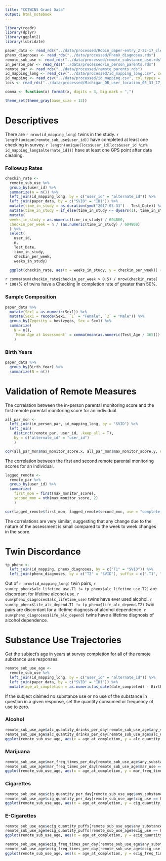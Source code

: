```yaml
---
title: "COTWINS Grant Data"
output: html_notebook
---
```


```r
library(readr)
library(dplyr)
library(ggplot2)
library(lubridate)

paper_data <- read_rds("../data/processed/Robin_paper-entry_2-22-17_cleaned.rds")
phenx_diagnoses <- read_rds("../data/processed/PhenX_diagnoses.rds")
remote_sub_use <- read_rds("../data/processed/remote_substance_use.rds")
in_person_par <- read_rds("../data/processed/in_person_parents.rds")
remote_par <- read_rds("../data/processed/remote_parents.rds")
id_mapping_long <- read_csv("../data/processed/id_mapping_long.csv", col_types = "ccc")
id_mapping <- read_csv("../data/processed/id_mapping.csv", col_types = "ccccc")
locs <- read_rds("../data/processed/Michigan_DB_user_location_05_31_17_cleaned.rds")

comma <- function(x) format(x, digits = 3, big.mark = ",")

theme_set(theme_gray(base_size = 13))
```

# Descriptives

There are `r nrow(id_mapping_long)` twins in the study. `r length(unique(remote_sub_use$user_id))` have completed at least one checking in survey. `r length(unique(locs$user_id[locs$user_id %in% id_mapping_long$alternate_id]))` have at least one GPS point after data cleaning. 

### Followup Rates

```r
checkin_rate <-
  remote_sub_use %>%
  group_by(user_id) %>%
  summarize(n = n()) %>%
  left_join(id_mapping_long, by = c("user_id" = "alternate_id")) %>%
  left_join(paper_data, by = c("SVID" = "ID1")) %>%
  mutate(time_in_study = as.duration(ymd("2017-05-31") - Test_Date)) %>%
  mutate(time_in_study = if_else(time_in_study <= dyears(1), time_in_study, dyears(1))) %>%
  mutate(
  weeks_in_study = as.numeric(time_in_study) / 604800,
  checkin_per_week = n / (as.numeric(time_in_study) / 604800)
  ) %>%
  select(
    user_id,
    n,
    Test_Date,
    time_in_study,
    checkin_per_week,
    weeks_in_study)
  
  ggplot(checkin_rate, aes(x = weeks_in_study, y = checkin_per_week)) + geom_point(alpha = 0.5)
```

`r comma(sum(checkin_rate$checkin_per_week > 0.5) / nrow(checkin_rate) * 100)`% of twins have a Checking In completion rate of greater than 50%.

### Sample Composition

```r
paper_data %>%
  mutate(Sex1 = as.numeric(Sex1)) %>%
  mutate(Sex1 = recode(Sex1, `1` = "Female", `2` = "Male")) %>%
  group_by(Zygosity = bestzygos, Sex = Sex1) %>%
  summarize(
    N = n(), 
    `Mean Age at Assessment` = comma(mean(as.numeric(Test_Age / 365)))
    )
```

### Birth Years

```r
paper_data %>%
  group_by(Birth_Year) %>%
  summarize(N = n())
```

# Validation of Remote Measures

The correlation between the in-person parental monitoring score and the first remote parental monitoring score for an individual.
```r
all_par_mon <-
  left_join(in_person_par, id_mapping_long, by = "SVID") %>%
  left_join(
    distinct(remote_par, user_id, .keep_all = T),
    by = c("alternate_id" = "user_id")
    )

cor(all_par_mon$max_monitor_score.x, all_par_mon$max_monitor_score.y, use = "complete.obs")
```

The correlation between the first and second remote parental monitoring scores for an individual.
```r
lagged_remote <-
  remote_par %>%
  group_by(user_id) %>%
  summarize(
    first_mon = first(max_monitor_score),
    second_mon = nth(max_monitor_score, 2)
    )

cor(lagged_remote$first_mon, lagged_remote$second_mon, use = "complete.obs")
```

The correlations are very similar, suggesting that any change due to the nature of the assessment is small compared to the week to week changes in the score.

# Twin Discordance

```r
tp_phenx <- 
  left_join(id_mapping, phenx_diagnoses, by = c("T1" = "SVID")) %>%
  left_join(phenx_diagnoses, by = c("T2" = "SVID"), suffix = c(".T1", ".T2"))
```

Out of `r nrow(id_mapping_long)` twin pairs, `r sum(tp_phenx$alc_lifetime_use.T1 != tp_phenx$alc_lifetime_use.T2)` are discordant for lifetime alcohol use. `r sum(phenx_diagnoses$alc_lifetime_use)` twins have ever used alcohol. `r sum(tp_phenx$life_alc_depend.T1 != tp_phenx$life_alc_depend.T2)` twin pairs are discordant for a lifetime diagnosis of alcohol dependence. `r sum(phenx_diagnoses$life_alc_depend)` twins have a lifetime diagnosis of alcohol dependence.

# Substance Use Trajectories

Get the subject's age in years at survey completion for all of the remote substance use responses.

```r
remote_sub_use_age <-
  remote_sub_use %>%
  left_join(id_mapping_long, by = c("user_id" = "alternate_id")) %>%
  left_join(paper_data, by = c("SVID" = "ID1")) %>%
  mutate(age_at_completion = as.numeric(as_date(date_completed) - Birth_Date) / 365)
```

If the subject claimed no substance use or no use of the substance in question in a given response, set the quantity consumed or frequency of use to zero.

### Alcohol

```r
remote_sub_use_age$alc_quantity_drinks_per_day[remote_sub_use_age$any_substance_use == FALSE] = 0
remote_sub_use_age$alc_quantity_drinks_per_day[remote_sub_use_age$alc_use == FALSE] = 0
ggplot(remote_sub_use_age, aes(x = age_at_completion, y = alc_quantity_drinks_per_day)) + geom_smooth() + xlab("Age in Years") + ylab("Drinks per Day") + xlim(14.5, 19)
```

### Marijuana

```r
remote_sub_use_age$mar_freq_times_per_day[remote_sub_use_age$any_substance_use == FALSE] = 0
remote_sub_use_age$mar_freq_times_per_day[remote_sub_use_age$mar_use == FALSE] = 0
ggplot(remote_sub_use_age, aes(x = age_at_completion, y = mar_freq_times_per_day)) + geom_smooth() + xlab("Age in Years") + ylab("Marijuana Use, Times per Day") + xlim(14.5, 19)
```

### Cigarettes

```r
remote_sub_use_age$cig_quantity_per_day[remote_sub_use_age$any_substance_use == FALSE] = 0
remote_sub_use_age$cig_quantity_per_day[remote_sub_use_age$cig_use == FALSE] = 0
ggplot(remote_sub_use_age, aes(x = age_at_completion, y = cig_quantity_per_day)) + geom_smooth() + xlab("Age in Years") + ylab("Cigarettes per Day") + xlim(14.5, 19)
```

### E-Cigarettes

```r
remote_sub_use_age$ecig_quantity_puffs[remote_sub_use_age$any_substance_use == FALSE] = 0
remote_sub_use_age$ecig_quantity_puffs[remote_sub_use_age$ecig_use == FALSE] = 0
ggplot(remote_sub_use_age, aes(x = age_at_completion, y = ecig_quantity_puffs)) + geom_smooth() + xlab("Age in Years") + ylab("E-Cigarette Puffs per Use") + xlim(14.5, 19)
```

```r
remote_sub_use_age$ecig_freq_times_per_day[remote_sub_use_age$any_substance_use == FALSE] = 0
remote_sub_use_age$ecig_freq_times_per_day[remote_sub_use_age$ecig_use == FALSE] = 0
ggplot(remote_sub_use_age, aes(x = age_at_completion, y = ecig_freq_times_per_day)) + geom_smooth() + xlab("Age in Years") + ylab("E-Cigarette Uses per Day") + xlim(14.5, 19)
```

